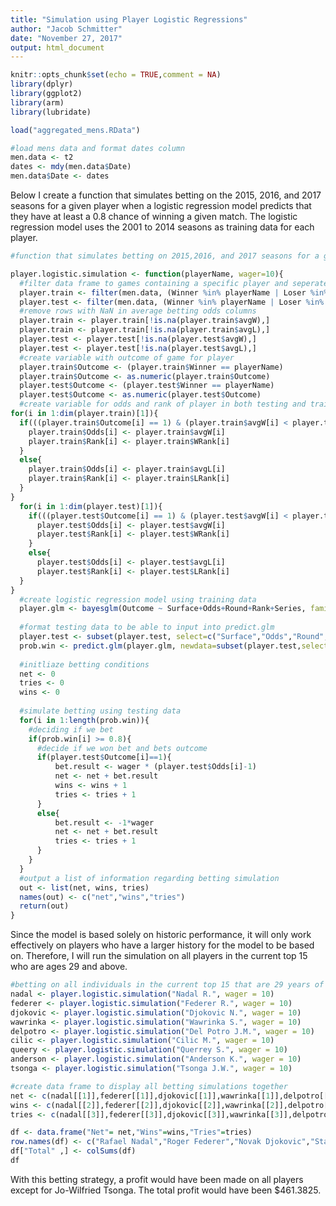```yaml
---
title: "Simulation using Player Logistic Regressions"
author: "Jacob Schmitter"
date: "November 27, 2017"
output: html_document
---
```




```r
knitr::opts_chunk$set(echo = TRUE,comment = NA)
library(dplyr)
library(ggplot2)
library(arm)
library(lubridate)
```

```r
load("aggregated_mens.RData")
```

```r
#load mens data and format dates column
men.data <- t2
dates <- mdy(men.data$Date)
men.data$Date <- dates
```

Below I create a function that simulates betting on the 2015, 2016, and 2017 seasons for a given player when a logistic regression model predicts that they have at least a 0.8 chance of winning a given match. The logistic regression model uses the 2001 to 2014 seasons as training data for each player.

```r
#function that simulates betting on 2015,2016, and 2017 seasons for a given player when a logistic regression predicts they have greater than a 0.8 chance of winning.

player.logistic.simulation <- function(playerName, wager=10){
  #filter data frame to games containing a specific player and seperate into training & testing data
  player.train <- filter(men.data, (Winner %in% playerName | Loser %in% playerName) & Date <= "2014-12-31")
  player.test <- filter(men.data, (Winner %in% playerName | Loser %in% playerName) & Date >="2014-12-31")
  #remove rows with NaN in average betting odds columns
  player.train <- player.train[!is.na(player.train$avgW),]
  player.train <- player.train[!is.na(player.train$avgL),]
  player.test <- player.test[!is.na(player.test$avgW),]
  player.test <- player.test[!is.na(player.test$avgL),]
  #create variable with outcome of game for player
  player.train$Outcome <- (player.train$Winner == playerName)
  player.train$Outcome <- as.numeric(player.train$Outcome)
  player.test$Outcome <- (player.test$Winner == playerName)
  player.test$Outcome <- as.numeric(player.test$Outcome)
  #create variable for odds and rank of player in both testing and training data frames
for(i in 1:dim(player.train)[1]){
  if(((player.train$Outcome[i] == 1) & (player.train$avgW[i] < player.train$avgL[i]))){
    player.train$Odds[i] <- player.train$avgW[i]
    player.train$Rank[i] <- player.train$WRank[i]
  }
  else{
    player.train$Odds[i] <- player.train$avgL[i]
    player.train$Rank[i] <- player.train$LRank[i]
  }
}
  for(i in 1:dim(player.test)[1]){
    if(((player.test$Outcome[i] == 1) & (player.test$avgW[i] < player.test$avgL[i]))){
      player.test$Odds[i] <- player.test$avgW[i]
      player.test$Rank[i] <- player.test$WRank[i]
    }
    else{
      player.test$Odds[i] <- player.test$avgL[i]
      player.test$Rank[i] <- player.test$LRank[i]
  }
}
  #create logistic regression model using training data
  player.glm <- bayesglm(Outcome ~ Surface+Odds+Round+Rank+Series, family=binomial, data=player.train,drop.unused.levels   = FALSE)
  
  #format testing data to be able to input into predict.glm
  player.test <- subset(player.test, select=c("Surface","Odds","Round","Outcome","Rank","Series"))
  prob.win <- predict.glm(player.glm, newdata=subset(player.test,select=c("Surface","Odds","Round","Rank","Series")),type = "response")
  
  #initliaze betting conditions
  net <- 0
  tries <- 0
  wins <- 0
  
  #simulate betting using testing data
  for(i in 1:length(prob.win)){
    #deciding if we bet
    if(prob.win[i] >= 0.8){
      #decide if we won bet and bets outcome
      if(player.test$Outcome[i]==1){
          bet.result <- wager * (player.test$Odds[i]-1)
          net <- net + bet.result
          wins <- wins + 1
          tries <- tries + 1
      }
      else{
          bet.result <- -1*wager
          net <- net + bet.result
          tries <- tries + 1
      }
    }
  }
  #output a list of information regarding betting simulation
  out <- list(net, wins, tries)
  names(out) <- c("net","wins","tries")
  return(out)
}
```

Since the model is based solely on historic performance, it will only work effectively on players who have a larger history for the model to be based on. Therefore, I will run the simulation on all players in the current top 15 who are ages 29 and above.

```r
#betting on all individuals in the current top 15 that are 29 years of age or older for the years 2015,2016,2017
nadal <- player.logistic.simulation("Nadal R.", wager = 10)
federer <- player.logistic.simulation("Federer R.", wager = 10)
djokovic <- player.logistic.simulation("Djokovic N.", wager = 10)
wawrinka <- player.logistic.simulation("Wawrinka S.", wager = 10)
delpotro <- player.logistic.simulation("Del Potro J.M.", wager = 10)
cilic <- player.logistic.simulation("Cilic M.", wager = 10)
queery <- player.logistic.simulation("Querrey S.", wager = 10)
anderson <- player.logistic.simulation("Anderson K.", wager = 10)
tsonga <- player.logistic.simulation("Tsonga J.W.", wager = 10)
```

```r
#create data frame to display all betting simulations together
net <- c(nadal[[1]],federer[[1]],djokovic[[1]],wawrinka[[1]],delpotro[[1]],cilic[[1]],queery[[1]],anderson[[1]],tsonga[[1]])
wins <- c(nadal[[2]],federer[[2]],djokovic[[2]],wawrinka[[2]],delpotro[[2]],cilic[[2]],queery[[2]],anderson[[2]],tsonga[[2]])
tries <- c(nadal[[3]],federer[[3]],djokovic[[3]],wawrinka[[3]],delpotro[[3]],cilic[[3]],queery[[3]],anderson[[3]],tsonga[[3]])

df <- data.frame("Net"= net,"Wins"=wins,"Tries"=tries)
row.names(df) <- c("Rafael Nadal","Roger Federer","Novak Djokovic","Stan Wawrinka","Juan Martin del Potro","Marin Cilic","Sam Querrey","Kevin Anderson","Jo-Wilfried Tsonga")
df["Total" ,] <- colSums(df)
df
```

With this betting strategy, a profit would have been made on all players except for Jo-Wilfried Tsonga. The total profit would have been $461.3825.



